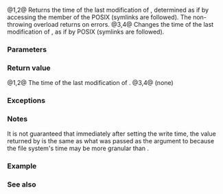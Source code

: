 {{cpp/filesystem/title|last_write_time}}
{{cpp/filesystem/navbar}}
{{dcl begin}}
{{dcl header|filesystem}}
{{dcl|num=1|since=c++17|1=
std::filesystem::file_time_type last_write_time( const std::filesystem::path&amp; p );
}}
{{dcl|num=2|since=c++17|1=
std::filesystem::file_time_type last_write_time( const std::filesystem::path&amp; p,
                                                 std::error_code&amp; ec ) noexcept;
}}
{{dcl|num=3|since=c++17|1=
void last_write_time( const std::filesystem::path&amp; p,
                      std::filesystem::file_time_type new_time );
}}
{{dcl|num=4|since=c++17|1=
void last_write_time( const std::filesystem::path&amp; p,
                      std::filesystem::file_time_type new_time,
                      std::error_code&amp; ec ) noexcept;
}}
{{dcl end}}

@1,2@ Returns the time of the last modification of {{c|p}}, determined as if by accessing the member {{tt|st_mtime}} of the POSIX [https://pubs.opengroup.org/onlinepubs/9699919799/functions/stat.html {{tt|stat}}] (symlinks are followed).
The non-throwing overload returns {{c|file_time_type::min()}} on errors.
@3,4@ Changes the time of the last modification of {{c|p}}, as if by POSIX [https://pubs.opengroup.org/onlinepubs/9699919799/functions/futimens.html {{tt|futimens}}] (symlinks are followed).

===Parameters===
{{par begin}}
{{par|p|path to examine or modify}}
{{par|new_time|new modification time}}
{{par|ec|out-parameter for error reporting in the non-throwing overload}}
{{par end}}

===Return value===
@1,2@ The time of the last modification of {{c|p}}.
@3,4@ (none)

===Exceptions===
{{cpp/filesystem/error_handling|p|throw=1,3/2,4}}

===Notes===
It is not guaranteed that immediately after setting the write time, the value returned by {{v|1,2}} is the same as what was passed as the argument to {{v|3,4}} because the file system's time may be more granular than {{lc|std::filesystem::file_time_type|filesystem::file_time_type}}.

===Example===
{{cpp/filesystem/time_example}}

===See also===
{{dsc begin}}
{{dsc inc|cpp/filesystem/dsc file_time_type}}
{{dsc inc|cpp/filesystem/directory_entry/dsc last_write_time}}
{{dsc end}}

{{langlinks|es|ja|ru|zh}}